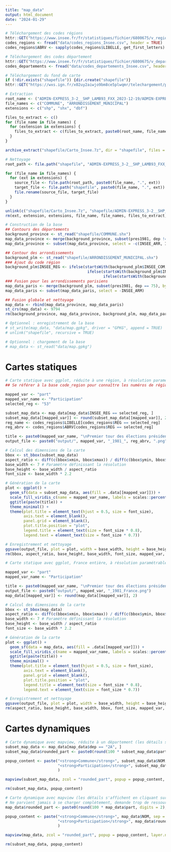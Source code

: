```yaml
---
title: "map_data"
output: html_document
date: "2024-01-29"
---
```



```r
# Téléchargement des codes régions
httr::GET("https://www.insee.fr/fr/statistiques/fichier/6800675/v_region_2023.csv", timeout(15), progress(), write_disk("data/codes_regions_Insee.csv", overwrite = TRUE))
codes_regions <- fread("data/codes_regions_Insee.csv", header = TRUE)
codes_regions$ABRV <- sapply(codes_regions$LIBELLE, get_first_letters)

# Téléchargement des codes département
httr::GET("https://www.insee.fr/fr/statistiques/fichier/6800675/v_departement_2023.csv", timeout(15), progress(), write_disk("data/codes_departements_Insee.csv", overwrite = TRUE))
codes_departements <- fread("data/codes_departements_Insee.csv", header = TRUE)
```


```r
# Téléchargement du fond de carte
if (!dir.exists("shapefile")) {dir.create("shapefile")}
httr::GET("https://wxs.ign.fr/x02uy2aiwjo9bm8ce5plwqmr/telechargement/prepackage/ADMINEXPRESS_SHP_TERRITOIRES_PACK_2023-12-19$ADMIN-EXPRESS_3-2__SHP_LAMB93_FXX_2023-12-19/file/ADMIN-EXPRESS_3-2__SHP_LAMB93_FXX_2023-12-19.7z", timeout(1800), progress(), write_disk("shapefile/Carto_Insee.7z", overwrite = TRUE))

# Extraction
root_name <- ("ADMIN-EXPRESS_3-2__SHP_LAMB93_FXX_2023-12-19/ADMIN-EXPRESS/1_DONNEES_LIVRAISON_2023-12-00156/ADE_3-2_SHP_LAMB93_FXX-ED2023-12-19/")
file_names <- c("COMMUNE", "ARRONDISSEMENT_MUNICIPAL")
extensions <- c("shp", "shx", "dbf")

files_to_extract <- c()
for (file_name in file_names) {
  for (extension in extensions) {
    files_to_extract <- c(files_to_extract, paste0(root_name, file_name, ".", extension))
  }
}

archive_extract("shapefile/Carto_Insee.7z", dir = "shapefile", files = files_to_extract)

# Nettoyage
root_path <- file.path("shapefile", "ADMIN-EXPRESS_3-2__SHP_LAMB93_FXX_2023-12-19", "ADMIN-EXPRESS", "1_DONNEES_LIVRAISON_2023-12-00156", "ADE_3-2_SHP_LAMB93_FXX-ED2023-12-19")

for (file_name in file_names) {
  for (ext in extensions) {
    source_file <- file.path(root_path, paste0(file_name, ".", ext))
    target_file <- file.path("shapefile", paste0(file_name, ".", ext))
    file.rename(source_file, target_file)
  }
}

unlink(c("shapefile/Carto_Insee.7z", "shapefile/ADMIN-EXPRESS_3-2__SHP_LAMB93_FXX_2023-12-19"), recursive = TRUE)
rm(ext, extension, extensions, file_name, file_names, files_to_extract, root_name, root_path, source_file, target_file)
```


```r
# Construction de la base
## Contours des départements
background_province <- st_read("shapefile/COMMUNE.shx")
map_data_province <- merge(background_province, subset(pres1981, dep != 75), by.x = "INSEE_COM", by.y = "codecommune", all.x = TRUE)
map_data_province <- subset(map_data_province, select = -c(INSEE_ARR, INSEE_CAN, INSEE_DEP, SIREN_EPCI, STATUT))

## Contour des arrondissements
background_plm <- st_read("shapefile/ARRONDISSEMENT_MUNICIPAL.shx")
### Ajout du code région
background_plm$INSEE_REG <- ifelse(startsWith(background_plm$INSEE_COM, "13"), 93,
                                    ifelse(startsWith(background_plm$INSEE_COM, "69"), 84,
                                           ifelse(startsWith(background_plm$INSEE_COM, "75"), 11, NA)))
### Fusion pour les arrondissements parisiens
map_data_paris <- merge(background_plm, subset(pres1981, dep == 75), by.x = "INSEE_ARM", by.y = "codecommune", all.x = TRUE)
map_data_paris <- subset(map_data_paris, select = -INSEE_ARM)

## Fusion globale et nettoyage
map_data <- rbind(map_data_province, map_data_paris)
st_crs(map_data) <- 9794
rm(background_province, map_data_province, background_plm, map_data_paris)
```


```r
# Optionnel : enregistrement de la base
# st_write(map_data, "data/map.gpkg", driver = "GPKG", append = TRUE)
# unlink("shapefile", recursive = TRUE)
```


```r
# Optionnel : chargement de la base
# map_data <- st_read("data/map.gpkg")
```


# Cartes statiques


```r
# Carte statique avec ggplot, réduite à une région, à résolution paramétrable
## Se référer à la base code_region pour connaître les numéros de régions

mapped_var <- "part"
mapped_var_name <- "Participation"
selected_reg <- "53"

subset_map_data <- map_data[map_data$INSEE_REG == selected_reg, ]
subset_map_data[[mapped_var]] <- round(subset_map_data[[mapped_var]], 2)
reg_name <- codes_regions$LIBELLE[codes_regions$REG == selected_reg]
reg_abrv <- codes_regions$ABRV[codes_regions$REG == selected_reg]

title <- paste0(mapped_var_name, "\nPremier tour des élections présidentielles\n", reg_name, ", 1981")
output_file <- paste0("output/", mapped_var, "_1981_", reg_abrv, ".png")

# Calcul des dimensions de la carte
bbox <- st_bbox(subset_map_data)
aspect_ratio <- diff(c(bbox$xmin, bbox$xmax)) / diff(c(bbox$ymin, bbox$ymax))
base_width <- 7 # Paramètre définissant la résolution
base_height <- base_width / aspect_ratio
font_size <- base_width * 2.2

# Génération de la carte
plot <- ggplot() +
  geom_sf(data = subset_map_data, aes(fill = .data[[mapped_var]])) +
  scale_fill_viridis_c(name = mapped_var_name, labels = scales::percent_format(scale = 100)) +
  ggtitle(paste(title)) +
  theme_minimal() +
  theme(plot.title = element_text(hjust = 0.5, size = font_size),
        axis.text = element_blank(),
        panel.grid = element_blank(),
        plot.title.position = "plot",
        legend.title = element_text(size = font_size * 0.8),
        legend.text = element_text(size = font_size * 0.7))

# Enregistrement et nettoyage
ggsave(output_file, plot = plot, width = base_width, height = base_height, units = "in")
rm(bbox, aspect_ratio, base_height, base_width, font_size, mapped_var, mapped_var_name, reg_abrv, reg_name, output_file, selected_reg, subset_map_data, title)
```


```r
# Carte statique avec ggplot, France entière, à résolution paramétrable

mapped_var <- "part"
mapped_var_name <- "Participation"

title <- paste0(mapped_var_name, "\nPremier tour des élections présidentielles\n1981")
output_file <- paste0("output/", mapped_var, "_1981_France.png")
map_data[[mapped_var]] <- round(map_data[[mapped_var]], 2)

# Calcul des dimensions de la carte
bbox <- st_bbox(map_data)
aspect_ratio <- diff(c(bbox$xmin, bbox$xmax)) / diff(c(bbox$ymin, bbox$ymax))
base_width <- 7 # Paramètre définissant la résolution
base_height <- base_width / aspect_ratio
font_size <- base_width * 2.2

# Génération de la carte
plot <- ggplot() +
  geom_sf(data = map_data, aes(fill = .data[[mapped_var]])) +
  scale_fill_viridis_c(name = mapped_var_name, labels = scales::percent_format(scale = 100)) +
  ggtitle(paste(title)) +
  theme_minimal() +
  theme(plot.title = element_text(hjust = 0.5, size = font_size),
        axis.text = element_blank(),
        panel.grid = element_blank(),
        plot.title.position = "plot",
        legend.title = element_text(size = font_size * 0.8),
        legend.text = element_text(size = font_size * 0.7))

# Enregistrement et nettoyage
ggsave(output_file, plot = plot, width = base_width, height = base_height, units = "in")
rm(aspect_ratio, base_height, base_width, bbox, font_size, mapped_var, mapped_var_name, plot)
```


# Cartes dynamiques


```r
# Carte dynamique avec mapview, réduite à un département (les détails s'affichent en cliquant sur une commune).
subset_map_data <- map_data[map_data$dep == "2A", ]
subset_map_data$rounded_part <- paste0(round(100 * subset_map_data$part, digits = 2), " %")

popup_content <- paste("<strong>Commune</strong>", subset_map_data$NOM, sep = "<br>",
                       "<strong>Participation</strong>", subset_map_data$rounded_part, ""
                       )

mapview(subset_map_data, zcol = "rounded_part", popup = popup_content, layer.name = "Participation T1 1981")

rm(subset_map_data, popup_content)
```

```r
# Carte dynamique avec mapview (les détails s'affichent en cliquant sur une commune).
# Ne parvient jamais à se charger complètement, demande trop de ressources ?
map_data$rounded_part <- paste0(round(100 * map_data$part, digits = 2), " %")

popup_content <- paste("<strong>Commune</strong>", map_data$NOM, sep = "<br>",
                       "<strong>Participation</strong>", map_data$rounded_part, ""
                       )

mapview(map_data, zcol = "rounded_part", popup = popup_content, layer.name = "Participation T1 1981")

rm(subset_map_data, popup_content)
```
